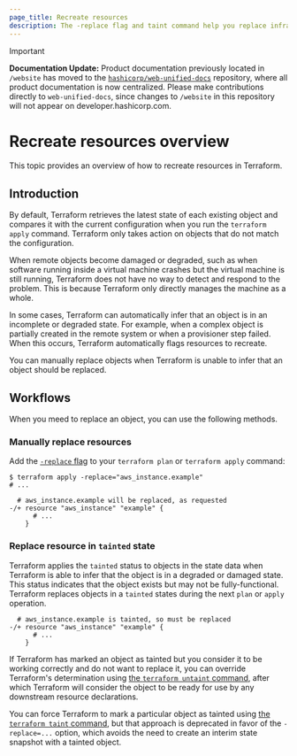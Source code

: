 ```yaml
---
page_title: Recreate resources
description: The -replace flag and taint command help you replace infrastructure objects. Learn how the -replace flag and taint command can help you recreate resources.
---
```


> [!IMPORTANT]  
> **Documentation Update:** Product documentation previously located in `/website` has moved to the [`hashicorp/web-unified-docs`](https://github.com/hashicorp/web-unified-docs) repository, where all product documentation is now centralized. Please make contributions directly to `web-unified-docs`, since changes to `/website` in this repository will not appear on developer.hashicorp.com.

# Recreate resources overview

This topic provides an overview of how to recreate resources in Terraform. 

## Introduction

By default, Terraform retrieves the latest state of each existing object and compares it with the current configuration when you run the `terraform apply` command. Terraform only takes action on objects that do not match the configuration. 

When remote objects become damaged or degraded, such as when software
running inside a virtual machine crashes but the virtual machine is
still running, Terraform does not have no way to detect and respond
to the problem. This is because Terraform only directly manages the machine as a whole.

In some cases, Terraform can automatically infer that an object is in an
incomplete or degraded state. For example, when a complex object is partially created in the remote system or
when a provisioner step failed. When this occurs, Terraform automatically flags resources to recreate.

You can manually replace objects when Terraform is unable to infer that an object should be replaced.

## Workflows

When you meed to replace an object, you can use the following methods.

### Manually replace resources

Add the [`-replace` flag](/terraform/cli/commands/plan#replace-address)
to your `terraform plan` or `terraform apply` command:

```shellsession
$ terraform apply -replace="aws_instance.example"
# ...

  # aws_instance.example will be replaced, as requested
-/+ resource "aws_instance" "example" {
      # ...
    }
```

### Replace resource in `tainted` state

Terraform applies the `tainted` status to objects in the state data when Terraform is able to infer that the object is in a degraded or damaged state. This status indicates that the object exists but may not be fully-functional. Terraform replaces objects in a `tainted` states during the next `plan` or `apply` operation.

```
  # aws_instance.example is tainted, so must be replaced
-/+ resource "aws_instance" "example" {
      # ...
    }
```

If Terraform has marked an object as tainted but you consider it to be working
correctly and do not want to replace it, you can override Terraform's
determination using [the `terraform untaint` command](/terraform/cli/commands/untaint),
after which Terraform will consider the object to be ready for use by any
downstream resource declarations.

You can force Terraform to mark a particular object as tainted using
[the `terraform taint` command](/terraform/cli/commands/taint), but that approach is
deprecated in favor of the `-replace=...` option, which avoids the need to
create an interim state snapshot with a tainted object.
